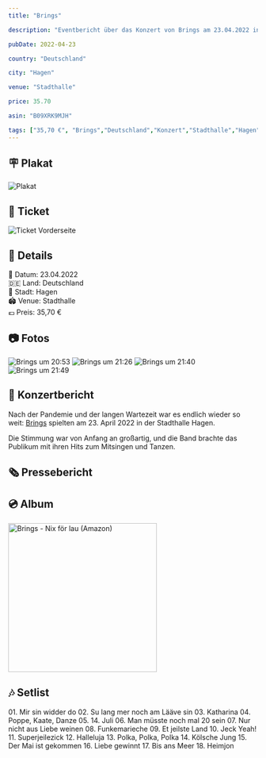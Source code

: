 ```yaml
---
title: "Brings"

description: "Eventbericht über das Konzert von Brings am 23.04.2022 in Hagen."

pubDate: 2022-04-23

country: "Deutschland"

city: "Hagen"

venue: "Stadthalle"

price: 35.70

asin: "B09XRK9MJH"

tags: ["35,70 €", "Brings","Deutschland","Konzert","Stadthalle","Hagen","2022"]
---
```




## 🪧 Plakat

<Card title="Kongress & Eventpark" icon="image">
    <Image src={imgPlakat} alt="Plakat" widths={[300, 600, 900]} sizes="(max-width: 600px) 100vw, 600px" />
</Card>

## 🎫 Ticket

<Card title="Vorderseite" icon="image">
    <Image src={imgTicketFront} alt="Ticket Vorderseite" widths={[300, 600, 900]} sizes="(max-width: 600px) 100vw, 600px" />
</Card>

## 📌 Details
📅 Datum: 23.04.2022  
🇩🇪 Land: Deutschland  
📍 Stadt: Hagen  
🏟️ Venue: Stadthalle  
💶 Preis: 35,70 €  

## 📷 Fotos

<CardGrid>
  <Card title="20:53" icon="image">
    <Image src={img2053} alt="Brings um 20:53" widths={[300, 600, 900]} sizes="(max-width: 600px) 100vw, 600px" />
  </Card>
  <Card title="21:26" icon="image">
    <Image src={img2126} alt="Brings um 21:26" widths={[300, 600, 900]} sizes="(max-width: 600px) 100vw, 600px" />
  </Card>
  <Card title="21:40" icon="image">
    <Image src={img2140} alt="Brings um 21:40" widths={[300, 600, 900]} sizes="(max-width: 600px) 100vw, 600px" />
  </Card>
  <Card title="21:49" icon="image">
    <Image src={img2149} alt="Brings um 21:49" widths={[300, 600, 900]} sizes="(max-width: 600px) 100vw, 600px" />
  </Card>
</CardGrid>


## 🎤 Konzertbericht

Nach der Pandemie und der langen Wartezeit war es endlich wieder so weit: [Brings](https://www.brings.com/) spielten am 23. April 2022 in der Stadthalle Hagen.

Die Stimmung war von Anfang an großartig, und die Band brachte das Publikum mit ihren Hits zum Mitsingen und Tanzen.

## 🗞️ Pressebericht

<LinkCard
    title="Stadt-Anzeiger"
    href="https://www.lokalkompass.de/hagen/c-kultur/mitreissendes-brings-konzert-in-der-stadthalle-hagen-mir-sin-widder-do-siehe-video-clip_a1714144"
    target="_blank"
    rel="noopener noreferrer"
/>

## 💿 Album

<Card title="Nix för lau" icon="seti:audio">
  <a href="https://www.amazon.de/dp//B09XRK9MJH?tag=mysteryland-21" target="_blank" rel="noopener noreferrer">
    <img src="https://m.media-amazon.com/images/I/51-BVpU6LpL._SL1001_.jpg" alt="Brings - Nix för lau (Amazon)" width="300" />
  </a>
</Card>

## 🎶 Setlist

<Card title="Songs" icon="list-format">
01. Mir sin widder do
02. Su lang mer noch am Lääve sin
03. Katharina
04. Poppe, Kaate, Danze
05. 14. Juli
06. Man müsste noch mal 20 sein
07. Nur nicht aus Liebe weinen
08. Funkemarieche
09. Et jeilste Land
10. Jeck Yeah!
11. Superjeilezick
12. Halleluja
13. Polka, Polka, Polka
14. Kölsche Jung
15. Der Mai ist gekommen
16. Liebe gewinnt
17. Bis ans Meer
18. Heimjon
</Card>

<LinkCard
    title="Mehr Informationen"
    href="https://fanieng.com/2022/04/23/brings-hagen-stadthalle/"
/>